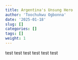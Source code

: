 ```yaml
---
title: Argentina's Unsung Hero
author: 'Toochukwu Ogbonna'
date: '2025-01-18'
slug: []
categories: []
tags: []
weight: 1
---
```

test test test test test test 